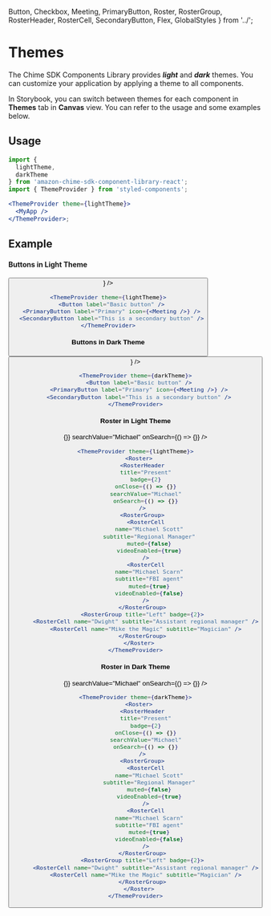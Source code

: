 
  Button,
  Checkbox,
  Meeting,
  PrimaryButton,
  Roster,
  RosterGroup,
  RosterHeader,
  RosterCell,
  SecondaryButton,
  Flex,
  GlobalStyles
} from '../';

<Meta title="Themes" />

# Themes

The Chime SDK Components Library provides **_light_** and **_dark_** themes. You can customize your application by applying a theme to all components.

In Storybook, you can switch between themes for each component in **Themes** tab in **Canvas** view. You can refer to the usage and some examples below.

## Usage

```jsx
import {
  lightTheme,
  darkTheme
} from 'amazon-chime-sdk-component-library-react';
import { ThemeProvider } from 'styled-components';

<ThemeProvider theme={lightTheme}>
  <MyApp />
</ThemeProvider>;
```

## Example

#### Buttons in Light Theme

<ThemeProvider theme={lightTheme}>
  <Preview>
    <Flex container alignItems="center" justifyContent="space-around">
      <Button label="Basic button" />
      <PrimaryButton label="Primary" icon={<Meeting />} />
      <SecondaryButton label="This is a secondary button" />
    </Flex>
  </Preview>
</ThemeProvider>

```jsx
<ThemeProvider theme={lightTheme}>
  <Button label="Basic button" />
  <PrimaryButton label="Primary" icon={<Meeting />} />
  <SecondaryButton label="This is a secondary button" />
</ThemeProvider>
```

#### Buttons in Dark Theme

<ThemeProvider theme={darkTheme}>
  <Preview>
    <Flex container alignItems="center" justifyContent="space-around">
      <Button label="Basic button" />
      <PrimaryButton label="Primary" icon={<Meeting />} />
      <SecondaryButton label="This is a secondary button" />
    </Flex>
  </Preview>
</ThemeProvider>

```jsx
<ThemeProvider theme={darkTheme}>
  <Button label="Basic button" />
  <PrimaryButton label="Primary" icon={<Meeting />} />
  <SecondaryButton label="This is a secondary button" />
</ThemeProvider>
```

#### Roster in Light Theme

<ThemeProvider theme={lightTheme}>
  <GlobalStyles/>
  <Preview>
    <Roster>
      <RosterHeader
        title="Present"
        badge={2}
        onClose={() => {}}
        searchValue="Michael"
        onSearch={() => {}}
      />
      <RosterGroup>
        <RosterCell
          name="Michael Scott"
          subtitle="Regional Manager"
          muted={false}
          videoEnabled={true}
        />
        <RosterCell
          name="Michael Scarn"
          subtitle="FBI agent"
          muted={true}
          videoEnabled={false}
        />
      </RosterGroup>
      <RosterGroup title="Left" badge={2}>
        <RosterCell name="Dwight" subtitle="Assistant regional manager" />
        <RosterCell name="Mike the Magic" subtitle="Magician" />
      </RosterGroup>
    </Roster>
  </Preview>
</ThemeProvider>

```jsx
<ThemeProvider theme={lightTheme}>
  <Roster>
    <RosterHeader
      title="Present"
      badge={2}
      onClose={() => {}}
      searchValue="Michael"
      onSearch={() => {}}
    />
    <RosterGroup>
      <RosterCell
        name="Michael Scott"
        subtitle="Regional Manager"
        muted={false}
        videoEnabled={true}
      />
      <RosterCell
        name="Michael Scarn"
        subtitle="FBI agent"
        muted={true}
        videoEnabled={false}
      />
    </RosterGroup>
    <RosterGroup title="Left" badge={2}>
      <RosterCell name="Dwight" subtitle="Assistant regional manager" />
      <RosterCell name="Mike the Magic" subtitle="Magician" />
    </RosterGroup>
  </Roster>
</ThemeProvider>
```

#### Roster in Dark Theme

<ThemeProvider theme={darkTheme}>
  <GlobalStyles/>
  <Preview>
    <Roster>
      <RosterHeader
        title="Present"
        badge={2}
        onClose={() => {}}
        searchValue="Michael"
        onSearch={() => {}}
      />
      <RosterGroup>
        <RosterCell
          name="Michael Scott"
          subtitle="Regional Manager"
          muted={false}
          videoEnabled={true}
        />
        <RosterCell
          name="Michael Scarn"
          subtitle="FBI agent"
          muted={true}
          videoEnabled={false}
        />
      </RosterGroup>
      <RosterGroup title="Left" badge={2}>
        <RosterCell name="Dwight" subtitle="Assistant regional manager" />
        <RosterCell name="Mike the Magic" subtitle="Magician" />
      </RosterGroup>
    </Roster>
  </Preview>
</ThemeProvider>

```jsx
<ThemeProvider theme={darkTheme}>
  <Roster>
    <RosterHeader
      title="Present"
      badge={2}
      onClose={() => {}}
      searchValue="Michael"
      onSearch={() => {}}
    />
    <RosterGroup>
      <RosterCell
        name="Michael Scott"
        subtitle="Regional Manager"
        muted={false}
        videoEnabled={true}
      />
      <RosterCell
        name="Michael Scarn"
        subtitle="FBI agent"
        muted={true}
        videoEnabled={false}
      />
    </RosterGroup>
    <RosterGroup title="Left" badge={2}>
      <RosterCell name="Dwight" subtitle="Assistant regional manager" />
      <RosterCell name="Mike the Magic" subtitle="Magician" />
    </RosterGroup>
  </Roster>
</ThemeProvider>
```
